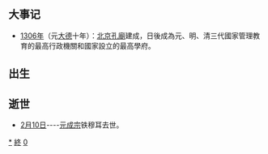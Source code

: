 {{Unreferenced|time=2018-09-18T07:07:29+00:00}}
{{DecadeTOC|1300}}

== 大事记 ==
* [[1306年|1306年]]（元[[大德_(元朝)|大德]]十年）：[[北京孔廟|北京孔廟]]建成，日後成為元、明、清三代國家管理教育的最高行政機關和國家設立的最高學府。

== 出生 ==

== 逝世 ==
* [[2月10日|2月10日]]----[[元成宗|元成宗]]铁穆耳去世。

{{世紀|13}}
{{世紀|14}}

[[Category:1300年代|*]]
[[Category:13世纪各年代|終]]
[[Category:14世纪各年代|0]]